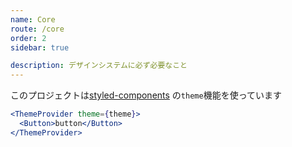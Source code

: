 ```yaml
---
name: Core
route: /core
order: 2
sidebar: true

description: デザインシステムに必ず必要なこと
---
```


このプロジェクトは[styled-components](https://github.com/styled-components/styled-components)
の`theme`機能を使っています

```jsx
<ThemeProvider theme={theme}>
  <Button>button</Button>
</ThemeProvider>
```
